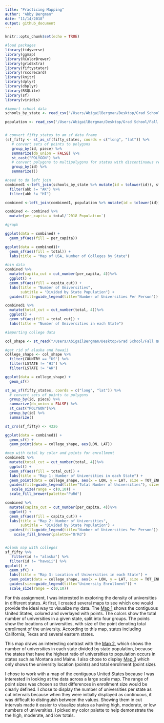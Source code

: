 ```yaml
---
title: "Practicing Mapping"
author: "Abby Bergman"
date: "11/14/2018"
output: github_document
---
```


```r
knitr::opts_chunk$set(echo = TRUE)
```

```r
#load packages
library(tidyverse)
library(ggmap)
library(RColorBrewer)
library(gridExtra)
library(fiftystater)
library(rscorecard)
library(knitr)
library(dplyr)
library(dbplyr)
library(RSQLite)
library(sf)
library(viridis)
```


```r
#import school data
schools_by_state <- read_csv("/Users/AbigailBergman/Desktop/Grad School/Fall Quarter 2018/Computing/Homework/hw7/schools_by_state.csv")

population <- read_csv("/Users/AbigailBergman/Desktop/Grad School/Fall Quarter 2018/Computing/Homework/hw7/population.csv")


# convert fifty_states to an sf data frame
(sf_fifty <- st_as_sf(fifty_states, coords = c("long", "lat")) %>% 
   # convert sets of points to polygons
   group_by(id, piece) %>% 
   summarize(do_union = FALSE) %>%
   st_cast("POLYGON") %>%
   # convert polygons to multipolygons for states with discontinuous regions
   group_by(id) %>%
   summarize())

#need to do left join
combined1 <-left_join(schools_by_state %>% mutate(id = tolower(id)), sf_fifty, by = "id") %>%
  filter(abb != "AK") %>%
  filter(abb != "HI")

combined <-left_join(combined1, population %>% mutate(id = tolower(id)), by = "id")

combined <- combined %>%
  mutate(per_capita = total/`2018 Population`)

#graph

ggplot(data = combined) +
  geom_sf(aes(fill = per_capita))

ggplot(data = combined1)+
  geom_sf(aes(fill = total)) + 
  labs(title = "Map of USA, Number of Colleges by State")

#bin data
combined %>%
  mutate(capita_cut = cut_number(per_capita, 4))%>%
  ggplot() +
  geom_sf(aes(fill = capita_cut)) +
  labs(title = "Number of Universities", 
       subtitle = "Divided by State Population") +
  guides(fill=guide_legend(title="Number of Universities Per Person"))

combined1 %>%
  mutate(total_cut = cut_number(total, 4))%>%
  ggplot() +
  geom_sf(aes(fill = total_cut)) +
  labs(title = "Number of Universities in each State")

```


```r
#importing college data

col_shape <- st_read("/Users/AbigailBergman/Desktop/Grad School/Fall Quarter 2018/Computing/Homework/hw7/CollegesUniversities/CollegesUniversities.shp")

#get rid of alaska and hawaii
college_shape <- col_shape %>%
  filter(COUNTRY == "US") %>%
  filter(LSTATE != "HI") %>%
  filter(LSTATE != "AK")

ggplot(data = college_shape) +
  geom_sf()
```

```r

st_as_sf(fifty_states, coords = c("long", "lat")) %>% 
  # convert sets of points to polygons
  group_by(id, piece) %>% 
  summarize(do_union = FALSE) %>%
  st_cast("POLYGON")%>%
  group_by(id) %>%
  summarize()

st_crs(sf_fifty) <- 4326

ggplot(data = combined1) +
  geom_sf() +
  geom_point(data = college_shape, aes(LON, LAT)) 
```

```r
#map with total by color and points for enrollment
combined1 %>%
  mutate(total_cut = cut_number(total, 4))%>%
  ggplot() +
  geom_sf(aes(fill = total_cut)) +
  labs(title = "Map 1: Number of Universities in each State") + 
  geom_point(data = college_shape, aes(x = LON, y = LAT, size = TOT_ENROLL), fill = "grey", alpha = .2) + 
  guides(fill=guide_legend(title="Total Number of Universities"), size=guide_legend(title = "University Enrollment"))+ 
   scale_size(range = c(0,10)) +
  scale_fill_brewer(palette="PuRd")

combined %>%
  mutate(capita_cut = cut_number(per_capita, 4))%>%
  ggplot() +
  geom_sf(aes(fill = capita_cut)) +
  labs(title = "Map 2: Number of Universities", 
       subtitle = "Divided by State Population") +
  guides(fill=guide_legend(title="Number of Universities Per Person")) +
    scale_fill_brewer(palette="OrRd")


#blank map with colleges
sf_fifty %>%
   filter(id != "alaska") %>%
  filter(id != "hawaii") %>%
ggplot() +
  geom_sf() +
  labs(title = "Map 3: Location of Universities in each State") + 
  geom_point(data = college_shape, aes(x = LON, y = LAT, size = TOT_ENROLL), alpha = .2) + 
  guides(size=guide_legend(title="University Enrollment")) +
  scale_size(range = c(0,10))
```

For this assignment, I was interested in exploring the density of universities in different states. At first, I created several maps to see which one would provide the ideal way to visualize my data. The [Map 1](https://github.com/abbygirlrose/hw07/blob/master/hw7_files/figure-markdown_github/unnamed-chunk-5-1.png) shows the contiguous United States, colored and overlayed with points. The colors show the total number of universities in a given state, split into four groups. The points show the locations of universities, with size of the point denoting total enrollment of the university. According to this map, states including California, Texas and several eastern states. 

This map draws an interesting contrast with the [Map 2](https://github.com/abbygirlrose/hw07/blob/master/hw7_files/figure-markdown_github/unnamed-chunk-5-2.png), which shows the number of universities in each state divided by state population, because the states that have the highest ratio of universities to population occurs in states such as Montana and Maine. I also chose to display [Map 3](https://github.com/abbygirlrose/hw07/blob/master/hw7_files/figure-markdown_github/unnamed-chunk-5-3.png) which only shows the university location (points) and total enrollment (point size).

I chose to work with a map of the contiguous United States because I was interested in looking at the data across a large scale map. The range of point sizes was chosen so that differences in enrollment size would be clearly defined. I chose to display the number of universities per state as cut intervals because when they were initially displayed as continuous, it was difficult to distinguish between the values. Showing them in cut intervals made it easier to visualize states as having high, moderate, or low numbers of universities. I picked my color palette to help demonstrate the the high, moderate, and low totals.










